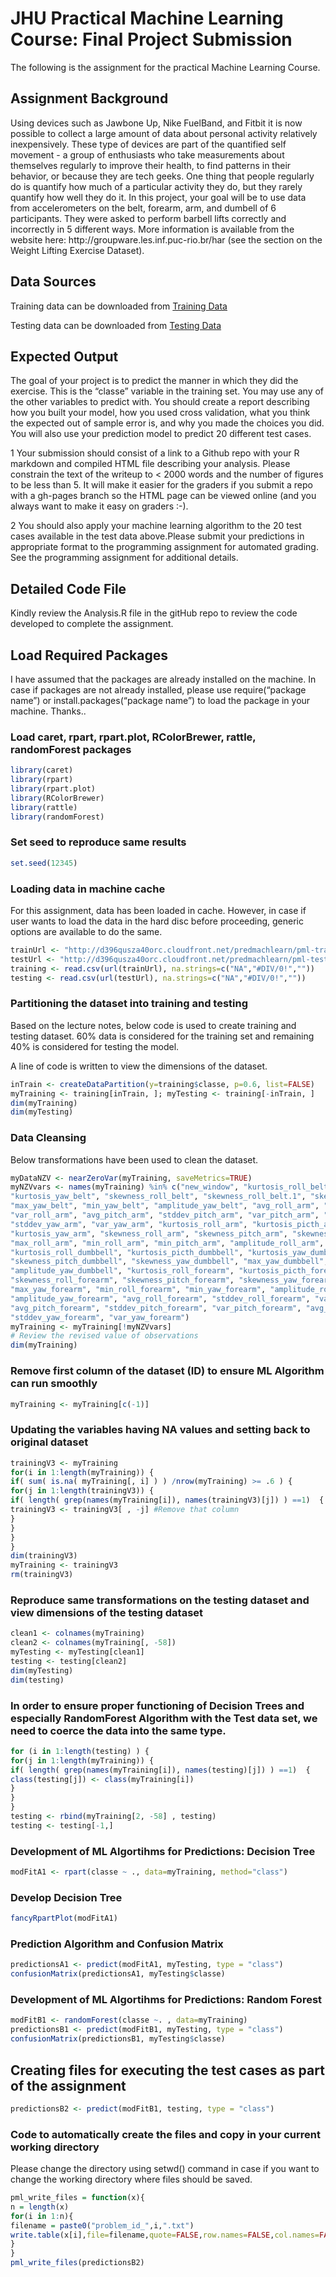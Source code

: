 # JHU Practical Machine Learning Course: Final Project Submission
The following is the assignment for the practical Machine Learning Course.



## Assignment Background

Using devices such as Jawbone Up, Nike FuelBand, and Fitbit it is now possible to collect a large amount of data about personal activity relatively inexpensively. These type of devices are part of the quantified self movement - a group of enthusiasts who take measurements about themselves regularly to improve their health, to find patterns in their behavior, or because they are tech geeks. One thing that people regularly do is quantify how much of a particular activity they do, but they rarely quantify how well they do it. In this project, your goal will be to use data from accelerometers on the belt, forearm, arm, and dumbell of 6 participants. They were asked to perform barbell lifts correctly and incorrectly in 5 different ways. More information is available from the website here: http://groupware.les.inf.puc-rio.br/har (see the section on the Weight Lifting Exercise Dataset). 

## Data Sources

Training data can be downloaded from [Training Data](https://d396qusza40orc.cloudfront.net/predmachlearn/pml-training.csv)

Testing data can be downloaded from [Testing Data](https://d396qusza40orc.cloudfront.net/predmachlearn/pml-testing.csv)


## Expected Output

The goal of your project is to predict the manner in which they did the exercise. This is the "classe" variable in the training set. You may use any of the other variables to predict with. You should create a report describing how you built your model, how you used cross validation, what you think the expected out of sample error is, and why you made the choices you did. You will also use your prediction model to predict 20 different test cases.

1 Your submission should consist of a link to a Github repo with your R markdown and compiled HTML file describing your analysis. Please constrain the text of the writeup to < 2000 words and the number of figures to be less than 5. It will make it easier for the graders if you submit a repo with a gh-pages branch so the HTML page can be viewed online (and you always want to make it easy on graders :-).

2 You should also apply your machine learning algorithm to the 20 test cases available in the test data above.Please submit your predictions in appropriate format to the programming assignment for automated grading. See the programming assignment for additional details.

## Detailed Code File

Kindly review the Analysis.R file in the gitHub repo to review the code developed to complete the assignment. 

## Load Required Packages

I have assumed that the packages are already installed on the machine. In case if packages are not already installed, please use require("package name") or install.packages("package name") to load the package in your machine. Thanks..

### Load caret, rpart, rpart.plot, RColorBrewer, rattle, randomForest packages

```r
library(caret)
library(rpart)
library(rpart.plot)
library(RColorBrewer)
library(rattle)
library(randomForest)
```

### Set seed to reproduce same results 

```r
set.seed(12345)
```

### Loading data in machine cache

For this assignment, data has been loaded in cache. However, in case if user wants to load the data in the hard disc before proceeding, generic options are available to do the same.

```r
trainUrl <- "http://d396qusza40orc.cloudfront.net/predmachlearn/pml-training.csv"
testUrl <- "http://d396qusza40orc.cloudfront.net/predmachlearn/pml-testing.csv"
training <- read.csv(url(trainUrl), na.strings=c("NA","#DIV/0!",""))
testing <- read.csv(url(testUrl), na.strings=c("NA","#DIV/0!",""))
```

### Partitioning the dataset into training and testing 

Based on the lecture notes, below code is used to create training and testing dataset. 60% data is considered for the training set and remaining 40% is considered for testing the model.

A line of code is written to view the dimensions of the dataset.

```r
inTrain <- createDataPartition(y=training$classe, p=0.6, list=FALSE)
myTraining <- training[inTrain, ]; myTesting <- training[-inTrain, ]
dim(myTraining)
dim(myTesting)
```

### Data Cleansing

Below transformations have been used to clean the dataset.

```r
myDataNZV <- nearZeroVar(myTraining, saveMetrics=TRUE)
myNZVvars <- names(myTraining) %in% c("new_window", "kurtosis_roll_belt", "kurtosis_picth_belt",
"kurtosis_yaw_belt", "skewness_roll_belt", "skewness_roll_belt.1", "skewness_yaw_belt",
"max_yaw_belt", "min_yaw_belt", "amplitude_yaw_belt", "avg_roll_arm", "stddev_roll_arm",
"var_roll_arm", "avg_pitch_arm", "stddev_pitch_arm", "var_pitch_arm", "avg_yaw_arm",
"stddev_yaw_arm", "var_yaw_arm", "kurtosis_roll_arm", "kurtosis_picth_arm",
"kurtosis_yaw_arm", "skewness_roll_arm", "skewness_pitch_arm", "skewness_yaw_arm",
"max_roll_arm", "min_roll_arm", "min_pitch_arm", "amplitude_roll_arm", "amplitude_pitch_arm",
"kurtosis_roll_dumbbell", "kurtosis_picth_dumbbell", "kurtosis_yaw_dumbbell", "skewness_roll_dumbbell",
"skewness_pitch_dumbbell", "skewness_yaw_dumbbell", "max_yaw_dumbbell", "min_yaw_dumbbell",
"amplitude_yaw_dumbbell", "kurtosis_roll_forearm", "kurtosis_picth_forearm", "kurtosis_yaw_forearm",
"skewness_roll_forearm", "skewness_pitch_forearm", "skewness_yaw_forearm", "max_roll_forearm",
"max_yaw_forearm", "min_roll_forearm", "min_yaw_forearm", "amplitude_roll_forearm",
"amplitude_yaw_forearm", "avg_roll_forearm", "stddev_roll_forearm", "var_roll_forearm",
"avg_pitch_forearm", "stddev_pitch_forearm", "var_pitch_forearm", "avg_yaw_forearm",
"stddev_yaw_forearm", "var_yaw_forearm")
myTraining <- myTraining[!myNZVvars]
# Review the revised value of observations
dim(myTraining)
```

### Remove first column of the dataset (ID) to ensure ML Algorithm can run smoothly

```r
myTraining <- myTraining[c(-1)]
```

### Updating the variables having NA values and setting back to original dataset

```r
trainingV3 <- myTraining 
for(i in 1:length(myTraining)) { 
if( sum( is.na( myTraining[, i] ) ) /nrow(myTraining) >= .6 ) { 
for(j in 1:length(trainingV3)) {
if( length( grep(names(myTraining[i]), names(trainingV3)[j]) ) ==1)  { 
trainingV3 <- trainingV3[ , -j] #Remove that column
}
}
}
}
dim(trainingV3)
myTraining <- trainingV3
rm(trainingV3)
```

### Reproduce same transformations on the testing dataset and view dimensions of the testing dataset

```r
clean1 <- colnames(myTraining)
clean2 <- colnames(myTraining[, -58])
myTesting <- myTesting[clean1]
testing <- testing[clean2]
dim(myTesting)
dim(testing)
```

### In order to ensure proper functioning of Decision Trees and especially RandomForest Algorithm with the Test data set, we need to coerce the data into the same type.

```r
for (i in 1:length(testing) ) {
for(j in 1:length(myTraining)) {
if( length( grep(names(myTraining[i]), names(testing)[j]) ) ==1)  {
class(testing[j]) <- class(myTraining[i])
}
}
}
testing <- rbind(myTraining[2, -58] , testing)
testing <- testing[-1,]
```

### Development of ML Algortihms for Predictions: Decision Tree

```r
modFitA1 <- rpart(classe ~ ., data=myTraining, method="class")
```

### Develop Decision Tree

```r
fancyRpartPlot(modFitA1)
```

### Prediction Algorithm and Confusion Matrix
```r
predictionsA1 <- predict(modFitA1, myTesting, type = "class")
confusionMatrix(predictionsA1, myTesting$classe)
```

### Development of ML Algortihms for Predictions: Random Forest

```r
modFitB1 <- randomForest(classe ~. , data=myTraining)
predictionsB1 <- predict(modFitB1, myTesting, type = "class")
confusionMatrix(predictionsB1, myTesting$classe)
```

## Creating files for executing the test cases as part of the assignment

```r
predictionsB2 <- predict(modFitB1, testing, type = "class")
```

### Code to automatically create the files and copy in your current working directory
Please change the directory using setwd() command in case if you want to change the working directory where files should be saved.

```r
pml_write_files = function(x){
n = length(x)
for(i in 1:n){
filename = paste0("problem_id_",i,".txt")
write.table(x[i],file=filename,quote=FALSE,row.names=FALSE,col.names=FALSE)
}
}
pml_write_files(predictionsB2)
```


